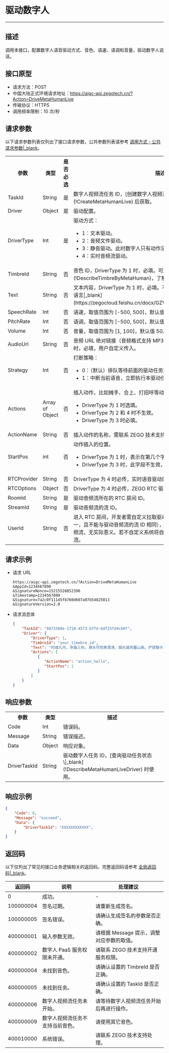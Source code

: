 

# 驱动数字人

---

## 描述

调用本接口，配置数字人语音驱动方式、音色、语速、语调和音量，驱动数字人说话。

## 接口原型

- 请求方法：POST
- 中国大陆正式环境请求地址：https://aigc-api.zegotech.cn/?Action=DriveMetaHumanLive
- 传输协议：HTTPS
- 调用频率限制：10 次/秒


## 请求参数

以下请求参数列表仅列出了接口请求参数，公共参数列表请参考 [调用方式 - 公共请求参数\|_blank](#18534#4_1)。

<table class="collapsible-table" >
  
<tbody><tr data-row-level="1">
<th>参数</th>
<th>类型</th>
<th>是否必选</th>
<th>描述</th>
</tr>
<tr data-row-level="2">
<td>TaskId</td>
<td>String</td>
<td>是</td>
<td>数字人视频流任务 ID，[创建数字人视频流任务|_blank](!CreateMetaHumanLive) 后获取。</td>
</tr>
<tr data-row-level="3" data-row-child="true">
<td>Driver</td>
<td>Object</td>
<td>是</td>
<td>驱动配置。</td>
</tr>
<tr data-row-level="3-1">
<td>DriverType</td>
<td>Int</td>
<td>是</td>
<td>驱动方式：<ul><li>1：文本驱动。</li><li>2：音频文件驱动。</li><li>3：静音驱动。此时数字人只有动作没有声音。</li><li>4：实时音频流驱动。</li></ul></td>
</tr>
<tr data-row-level="3-2">
<td>TimbreId</td>
<td>String</td>
<td>否</td>
<td>音色 ID，DriverType 为 1 时，必填。可通过 [查询音色列表|_blank](!DescribeTimbreByMetaHuman)，了解当前数字人支持的音色。</td>
</tr>
<tr data-row-level="3-3">
<td>Text</td>
<td>String</td>
<td>否</td>
<td>文本内容，DriverType 为 1 时，必填。不超过 1800 个字。支持 [SSML标记语言|_blank](https://zegocloud.feishu.cn/docx/GZV2dcmq4o0hFOxoXEBcIvdynDb)。</td>
</tr>
<tr data-row-level="3-4">
<td>SpeechRate</td>
<td>Int</td>
<td>否</td>
<td>语速，取值范围为 [-500, 500]，默认值 0。数值越大，声音越快。</td>
</tr>
<tr data-row-level="3-5">
<td>PitchRate</td>
<td>Int</td>
<td>否</td>
<td>语调，取值范围为 [-500, 500]，默认值 0。数值越大，声音越尖。</td>
</tr>
<tr data-row-level="3-6">
<td>Volume</td>
<td>Int</td>
<td>否</td>
<td>音量，取值范围为 [1, 100]，默认值 50。数值越大，声音越大。</td>
</tr>
<tr data-row-level="3-7">
<td>AudioUrl</td>
<td>String</td>
<td>否</td>
<td>音频 URL 绝对链接（音频格式支持 MP3 和 WAV 文件），DriverType 为 2 时，必填，用户自定义传入。</td>
</tr>
<tr data-row-level="3-8">
<td>Strategy</td>
<td>Int</td>
<td>否</td>
<td>打断策略：<ul><li>0：（默认）排队等待前面的驱动任务完成后，再执行本驱动任务。</li><li>1：中断当前语音，立即执行本驱动任务。</li></ul></td>
</tr>
<tr data-row-level="3-9" data-row-child="true">
<td>Actions</td>
<td>Array of Object</td>
<td>否</td>
<td>插入动作，比如摊手、合上、打招呼等动作。
<ul><li>DriverType 为 1 时选填。</li><li>DriverType 为 2 和 4 时不生效。</li><li>DriverType 为 3 时必填。</li></ul></td>
</tr>
<tr data-row-level="3-9-1">
<td>ActionName</td>
<td>String</td>
<td>否</td>
<td>插入动作的名称，需联系 ZEGO 技术支持获取。</td>
</tr>
<tr data-row-level="3-9-2">
<td>StartPos</td>
<td>int</td>
<td>否</td>
<td>动作插入的位置。<ul><li>DriverType 为 1 时，表示在第几个字后插入。</li><li>DriverType 为 3 时，此字段不生效，立即插入。</li></ul></td>
</tr>
<tr data-row-level="3-10">
<td>RTCProvider</td>
<td>String</td>
<td>否</td>
<td>DriverType 为 4 时必传，实时语音驱动的 RTC 厂商，当前仅支持 zego。</td>
</tr>
<tr data-row-level="3-11" data-row-child="true">
<td>RTCOptions</td>
<td>Object</td>
<td>否</td>
<td>DriverType 为 4 时必传，ZEGO RTC 驱动相关参数。</td>
</tr>
<tr data-row-level="3-11-1">
<td>RoomId</td>
<td>String</td>
<td>是</td>
<td>驱动音频流所在的 RTC 房间 ID。</td>
</tr>
<tr data-row-level="3-11-2">
<td>StreamId</td>
<td>String</td>
<td>是</td>
<td>驱动音频流的流 ID。</td>
</tr>
<tr data-row-level="3-11-3">
<td>UserId</td>
<td>String</td>
<td>否</td>
<td>进入 RTC 房间，开发者需自定义拉取驱动音频流的用户 ID（保证房间内唯一，且不能与驱动音频流的流 ID 相同），该 UserId 仅用于在后台拉取驱动音频流，无实际意义。若不自定义系统将自动生成 UserId 用于拉取驱动音频流。</td>
</tr>
</tbody></table>

## 请求示例

- 请求 URL  

    ```
    https://aigc-api.zegotech.cn/?Action=DriveMetaHumanLive
    &AppId=1234567890
    &SignatureNonce=15215528852396
    &Timestamp=1234567890
    &Signature=7a2c0f11145fb760d607a07b54825013
    &SignatureVersion=2.0
    ```

- 请求消息体  

    ```json
    {
        "TaskId": "8873388e-1710-4573-bffd-6df25fd4cb0f",
        "Driver": {
            "DriverType": 1,
            "TimbreId": "your_timebre_id",
            "Text": "时维九月，序属三秋。潦水尽而寒潭清，烟光凝而暮山紫。俨骖騑于上路，访风景于崇阿。临帝子之长洲，得天人之旧馆。层峦耸翠，上出重霄；飞阁流丹，下临无地。鹤汀凫渚，穷岛屿之萦回；桂殿兰宫，即冈峦之体势。",
            "Actions": [
               {
                  "ActionName": "action_hello",
                  "StartPos": 1
               }
            ]
        }
    }
    ```

## 响应参数

<table class="collapsible-table" >
  
<tbody><tr data-row-level="1">
<th>参数</th>
<th>类型</th>
<th>描述</th>
</tr>
<tr data-row-level="2">
<td>Code</td>
<td>Int</td>
<td>错误码。</td>
</tr>
<tr data-row-level="3">
<td>Message</td>
<td>String</td>
<td>错误描述。</td>
</tr>
<tr data-row-level="4" data-row-child="true">
<td>Data</td>
<td>Object</td>
<td>响应对象。</td>
</tr>
<tr data-row-level="4-1">
<td>DriverTaskId</td>
<td>String</td>
<td>驱动数字人任务 ID，[查询驱动任务状态\|_blank](!DescribeMetaHumanLiveDriver) 时使用。</td>
</tr>
</tbody></table>


## 响应示例


``` json
{
    "Code": 0,
    "Message": "succeed",
    "Data": {
        "DriverTaskId": "XXXXXXXXXXXX",
    }
}
```

## 返回码

以下仅列出了常见的接口业务逻辑相关的返回码，完整返回码请参考 [全局返回码\|_blank](#18574)。

| 返回码 | 说明 | 处理建议 |
| -- | -- | -- |
| 0 | 成功。| -|
| 100000004 | 签名过期。| 请重新生成签名。|
| 100000005 | 签名错误。| 请确认生成签名的参数是否正确。|
| 400000001 | 输入参数无效。| 请根据 Message 提示，调整对应参数的取值。|
| 400000002 | 数字人 PaaS 服务权限未开通。| 请联系 ZEGO 技术支持开通服务权限。|
| 400000004 | 未找到音色。 | 请确认设置的 TimbreId 是否正确。|
| 400000005 | 未找到任务。 | 请确认设置的 TaskId 是否正确。 |
| 400000006 | 数字人视频流任务未开始。| 请等待数字人视频流任务开始后再进行操作。|
| 400000009 | 数字人视频流任务不支持当前音色。| 请使用其它音色。|
| 400010000 | 系统错误。| 请联系 ZEGO 技术支持处理。|
